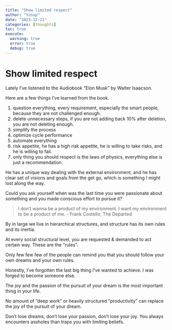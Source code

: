 ```yaml
---
title: "Show limited respect"
author: "Yusup"
date: "2023-12-21"
categories: [thoughts]
toc: true
execute:
  warning: true
  error: true
  debug: true
---
```


# Show limited respect

Lately I've listened to the Audiobook "Elon Musk" by Walter Isaacson.

Here are a few things I've learned from the book.

1. question everything, every requirement, especially the smart people, because they are not challenged enough.
2. delete unnecessary steps, if you are not adding back 10% after deletion, you are not deleting enough.
3. simplify the process
4. optimize cycle performance
5. automate everything
6. risk appetite, he has a high risk appetite, he is willing to take risks, and he is willing to fail.
7. only thing you should respect is the laws of physics, everything else is just a recommendation.

He has a unique way dealing with the external environment, and he has clear set of visions and goals from the get go, which is something I might lost along the way.

Could you ask yourself when was the last time you were passionate about something and you made conscious effort to pursue it?

> I don't wanna be a product of my environment. I want my environment to be a product of me. - Frank Costello, The Departed

By in large we live in hierarchical structures, and structure has its own rules and its inertia.

At every social structural level, you are requested & demanded to act certain way. These are the "rules".

Only few few few of the people can remind you that you should follow your own dreams and your own rules.

Honestly, I've forgotten the last big thing I've wanted to achieve. I was forged to become someone else.

The joy and the passion of the pursuit of your dream is the most important thing in your life.

No amount of "deep work" or heavily structured "productivity" can replace the joy of the pursuit of your dream.

Don't lose dreams, don't lose your passion, don't lose your joy. You always encounters assholes than traps you with limiting beliefs.
